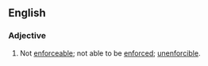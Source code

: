 ==English==

===Adjective===
{{en-adj}}

# {{context|legal|_|or|rare|lang=en}} Not [[enforceable]]; not able to be [[enforce]]d; [[unenforcible]].